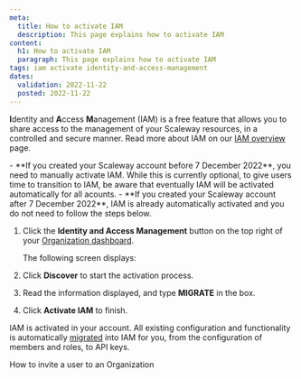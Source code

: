 ```yaml
---
meta:
  title: How to activate IAM
  description: This page explains how to activate IAM
content:
  h1: How to activate IAM
  paragraph: This page explains how to activate IAM
tags: iam activate identity-and-access-management
dates:
  validation: 2022-11-22
  posted: 2022-11-22
---
```


**I**dentity and **A**ccess **M**anagement (IAM) is a free feature that allows you to share access to the management of your Scaleway resources, in a controlled and secure manner. Read more about IAM on our [IAM overview](/identity-and-access-management/iam/reference-content/migration/) page.

<Message type="note">
        - **If you created your Scaleway account before 7 December 2022**, you need to manually activate IAM. While this is currently optional, to give users time to transition to IAM, be aware that eventually IAM will be activated automatically for all acounts.
        - **If you created your Scaleway account after 7 December 2022**, IAM is already automatically activated and you do not need to follow the steps below.
</Message>

1. Click the **Identity and Access Management** button on the top right of your [Organization dashboard](https://console.scaleway.com/organization).

    <Lightbox src="scaleway-iam-button.webp" alt=""/>

    The following screen displays:

    <Lightbox src="scaleway-iam-splash.webp" alt=""/>

2. Click **Discover** to start the activation process.

3. Read the information displayed, and type **MIGRATE** in the box.

    <Lightbox src="scaleway-iam-activate.webp" alt=""/>

4. Click **Activate IAM** to finish.

IAM is activated in your account. All existing configuration and functionality is automatically [migrated](/identity-and-access-management/iam/reference-content/migration/) into IAM for you, from the configuration of members and roles, to API keys.

<Navigation title="See Also">
  <NextButton to="/identity-and-access-management/iam/how-to/invite-user-to-orga/">How to invite a user to an Organization</NextButton>
</Navigation>
